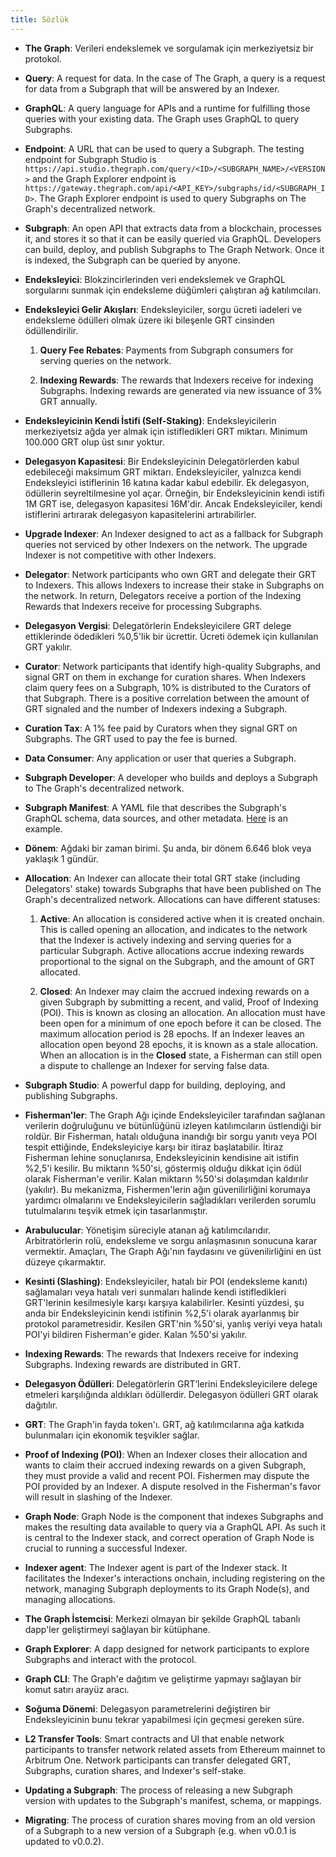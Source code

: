 ```yaml
---
title: Sözlük
---
```


- **The Graph**: Verileri endekslemek ve sorgulamak için merkeziyetsiz bir protokol.

- **Query**: A request for data. In the case of The Graph, a query is a request for data from a Subgraph that will be answered by an Indexer.

- **GraphQL**: A query language for APIs and a runtime for fulfilling those queries with your existing data. The Graph uses GraphQL to query Subgraphs.

- **Endpoint**: A URL that can be used to query a Subgraph. The testing endpoint for Subgraph Studio is `https://api.studio.thegraph.com/query/<ID>/<SUBGRAPH_NAME>/<VERSION>` and the Graph Explorer endpoint is `https://gateway.thegraph.com/api/<API_KEY>/subgraphs/id/<SUBGRAPH_ID>`. The Graph Explorer endpoint is used to query Subgraphs on The Graph's decentralized network.

- **Subgraph**: An open API that extracts data from a blockchain, processes it, and stores it so that it can be easily queried via GraphQL. Developers can build, deploy, and publish Subgraphs to The Graph Network. Once it is indexed, the Subgraph can be queried by anyone.

- **Endeksleyici**: Blokzincirlerinden veri endekslemek ve GraphQL sorgularını sunmak için endeksleme düğümleri çalıştıran ağ katılımcıları.

- **Endeksleyici Gelir Akışları**: Endeksleyiciler, sorgu ücreti iadeleri ve endeksleme ödülleri olmak üzere iki bileşenle GRT cinsinden ödüllendirilir.
  1. **Query Fee Rebates**: Payments from Subgraph consumers for serving queries on the network.

  2. **Indexing Rewards**: The rewards that Indexers receive for indexing Subgraphs. Indexing rewards are generated via new issuance of 3% GRT annually.

- **Endeksleyicinin Kendi İstifi (Self-Staking)**: Endeksleyicilerin merkeziyetsiz ağda yer almak için istifledikleri GRT miktarı. Minimum 100.000 GRT olup üst sınır yoktur.

- **Delegasyon Kapasitesi**: Bir Endeksleyicinin Delegatörlerden kabul edebileceği maksimum GRT miktarı. Endeksleyiciler, yalnızca kendi Endeksleyici istiflerinin 16 katına kadar kabul edebilir. Ek delegasyon, ödüllerin seyreltilmesine yol açar. Örneğin, bir Endeksleyicinin kendi istifi 1M GRT ise, delegasyon kapasitesi 16M'dir. Ancak Endeksleyiciler, kendi istiflerini artırarak delegasyon kapasitelerini artırabilirler.

- **Upgrade Indexer**: An Indexer designed to act as a fallback for Subgraph queries not serviced by other Indexers on the network. The upgrade Indexer is not competitive with other Indexers.

- **Delegator**: Network participants who own GRT and delegate their GRT to Indexers. This allows Indexers to increase their stake in Subgraphs on the network. In return, Delegators receive a portion of the Indexing Rewards that Indexers receive for processing Subgraphs.

- **Delegasyon Vergisi**: Delegatörlerin Endeksleyicilere GRT delege ettiklerinde ödedikleri %0,5'lik bir ücrettir. Ücreti ödemek için kullanılan GRT yakılır.

- **Curator**: Network participants that identify high-quality Subgraphs, and signal GRT on them in exchange for curation shares. When Indexers claim query fees on a Subgraph, 10% is distributed to the Curators of that Subgraph. There is a positive correlation between the amount of GRT signaled and the number of Indexers indexing a Subgraph.

- **Curation Tax**: A 1% fee paid by Curators when they signal GRT on Subgraphs. The GRT used to pay the fee is burned.

- **Data Consumer**: Any application or user that queries a Subgraph.

- **Subgraph Developer**: A developer who builds and deploys a Subgraph to The Graph's decentralized network.

- **Subgraph Manifest**: A YAML file that describes the Subgraph's GraphQL schema, data sources, and other metadata. [Here](https://github.com/graphprotocol/example-subgraph/blob/master/subgraph.yaml) is an example.

- **Dönem**: Ağdaki bir zaman birimi. Şu anda, bir dönem 6.646 blok veya yaklaşık 1 gündür.

- **Allocation**: An Indexer can allocate their total GRT stake (including Delegators' stake) towards Subgraphs that have been published on The Graph's decentralized network. Allocations can have different statuses:
  1. **Active**: An allocation is considered active when it is created onchain. This is called opening an allocation, and indicates to the network that the Indexer is actively indexing and serving queries for a particular Subgraph. Active allocations accrue indexing rewards proportional to the signal on the Subgraph, and the amount of GRT allocated.

  2. **Closed**: An Indexer may claim the accrued indexing rewards on a given Subgraph by submitting a recent, and valid, Proof of Indexing (POI). This is known as closing an allocation. An allocation must have been open for a minimum of one epoch before it can be closed. The maximum allocation period is 28 epochs. If an Indexer leaves an allocation open beyond 28 epochs, it is known as a stale allocation. When an allocation is in the **Closed** state, a Fisherman can still open a dispute to challenge an Indexer for serving false data.

- **Subgraph Studio**: A powerful dapp for building, deploying, and publishing Subgraphs.

- **Fisherman'ler**: The Graph Ağı içinde Endeksleyiciler tarafından sağlanan verilerin doğruluğunu ve bütünlüğünü izleyen katılımcıların üstlendiği bir roldür. Bir Fisherman, hatalı olduğuna inandığı bir sorgu yanıtı veya POI tespit ettiğinde, Endeksleyiciye karşı bir itiraz başlatabilir. İtiraz Fisherman lehine sonuçlanırsa, Endeksleyicinin kendisine ait istifin %2,5'i kesilir. Bu miktarın %50'si, göstermiş olduğu dikkat için ödül olarak Fisherman'e verilir. Kalan miktarın %50'si dolaşımdan kaldırılır (yakılır). Bu mekanizma, Fishermen'lerin ağın güvenilirliğini korumaya yardımcı olmalarını ve Endeksleyicilerin sağladıkları verilerden sorumlu tutulmalarını teşvik etmek için tasarlanmıştır.

- **Arabulucular**: Yönetişim süreciyle atanan ağ katılımcılarıdır. Arbitratörlerin rolü, endeksleme ve sorgu anlaşmasının sonucuna karar vermektir. Amaçları, The Graph Ağı'nın faydasını ve güvenilirliğini en üst düzeye çıkarmaktır.

- **Kesinti (Slashing)**: Endeksleyiciler, hatalı bir POI (endeksleme kanıtı) sağlamaları veya hatalı veri sunmaları halinde kendi istifledikleri GRT'lerinin kesilmesiyle karşı karşıya kalabilirler. Kesinti yüzdesi, şu anda bir Endeksleyicinin kendi istifinin %2,5'i olarak ayarlanmış bir protokol parametresidir. Kesilen GRT'nin %50'si, yanlış veriyi veya hatalı POI'yi bildiren Fisherman'e gider. Kalan %50'si yakılır.

- **Indexing Rewards**: The rewards that Indexers receive for indexing Subgraphs. Indexing rewards are distributed in GRT.

- **Delegasyon Ödülleri**: Delegatörlerin GRT’lerini Endeksleyicilere delege etmeleri karşılığında aldıkları ödüllerdir. Delegasyon ödülleri GRT olarak dağıtılır.

- **GRT**: The Graph'in fayda token'ı. GRT, ağ katılımcılarına ağa katkıda bulunmaları için ekonomik teşvikler sağlar.

- **Proof of Indexing (POI)**: When an Indexer closes their allocation and wants to claim their accrued indexing rewards on a given Subgraph, they must provide a valid and recent POI. Fishermen may dispute the POI provided by an Indexer. A dispute resolved in the Fisherman's favor will result in slashing of the Indexer.

- **Graph Node**: Graph Node is the component that indexes Subgraphs and makes the resulting data available to query via a GraphQL API. As such it is central to the Indexer stack, and correct operation of Graph Node is crucial to running a successful Indexer.

- **Indexer agent**: The Indexer agent is part of the Indexer stack. It facilitates the Indexer's interactions onchain, including registering on the network, managing Subgraph deployments to its Graph Node(s), and managing allocations.

- **The Graph İstemcisi**: Merkezi olmayan bir şekilde GraphQL tabanlı dapp'ler geliştirmeyi sağlayan bir kütüphane.

- **Graph Explorer**: A dapp designed for network participants to explore Subgraphs and interact with the protocol.

- **Graph CLI**: The Graph'e dağıtım ve geliştirme yapmayı sağlayan bir komut satırı arayüz aracı.

- **Soğuma Dönemi**: Delegasyon parametrelerini değiştiren bir Endeksleyicinin bunu tekrar yapabilmesi için geçmesi gereken süre.

- **L2 Transfer Tools**: Smart contracts and UI that enable network participants to transfer network related assets from Ethereum mainnet to Arbitrum One. Network participants can transfer delegated GRT, Subgraphs, curation shares, and Indexer's self-stake.

- **Updating a Subgraph**: The process of releasing a new Subgraph version with updates to the Subgraph's manifest, schema, or mappings.

- **Migrating**: The process of curation shares moving from an old version of a Subgraph to a new version of a Subgraph (e.g. when v0.0.1 is updated to v0.0.2).
